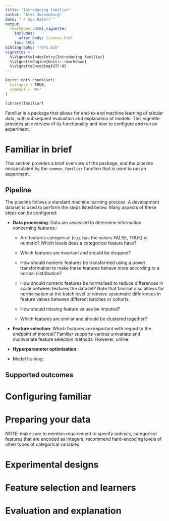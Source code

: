 ```yaml
---
title: "Introducing familiar"
author: "Alex Zwanenburg"
date: "`r Sys.Date()`"
output:
  rmarkdown::html_vignette:
    includes:
      after_body: license.html
    toc: TRUE
bibliography: "refs.bib"
vignette: >
  %\VignetteIndexEntry{Introducing familiar}
  %\VignetteEngine{knitr::rmarkdown}
  %\VignetteEncoding{UTF-8}
---
```


```r
knitr::opts_chunk$set(
  collapse = TRUE,
  comment = "#>"
)
```

```r
library(familiar)
```

Familiar is a package that allows for end-to-end machine learning of tabular data, with subsequent evaluation and explanation of models. This vignette provides an overview of its functionality and how to configure and run an experiment.

# Familiar in brief

This section provides a brief overview of the package, and the pipeline encapsulated by the `summon_familiar` function that is used to run an experiment.

## Pipeline

The pipeline follows a standard machine learning process. A development dataset is used to perform the steps listed below. Many aspects of these steps can be configured:

-   **Data processing**: Data are assessed to determine information concerning features.:

    -   Are features categorical (e.g. has the values FALSE, TRUE) or numeric? Which levels does a categorical feature have?

    -   Which features are invariant and should be dropped?

    -   How should numeric features be transformed using a power transformation to make these features behave more according to a normal distribution?

    -   How should numeric features be normalised to reduce differences in scale between features the dataset? Note that familiar also allows for normalisation at the batch level to remove systematic differences in feature values between different batches or cohorts.

    -   How should missing feature values be imputed?

    -   Which features are similar and should be clustered together?

-   **Feature selection**: Which features are important with regard to the endpoint of interest? Familiar supports various univariate and multivariate feature selection methods. However, unlike

-   **Hyperparameter optimisation**:

-   Model training:

## Supported outcomes

# Configuring familiar

# Preparing your data

NOTE: make sure to mention requirement to specify ordinals, categorical features that are encoded as integers; recommend hard-encoding levels of other types of categorical variables.

# Experimental designs

# Feature selection and learners

# Evaluation and explanation
